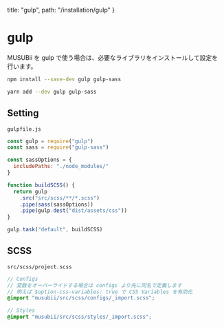   title: "gulp",
  path: "/installation/gulp"
}

# gulp

MUSUBii を gulp で使う場合は、必要なライブラリをインストールして設定を行います。

```bash
npm install --save-dev gulp gulp-sass
```

```bash
yarn add --dev gulp gulp-sass
```

## Setting

`gulpfile.js`

```js
const gulp = require("gulp")
const sass = require("gulp-sass")

const sassOptions = {
  includePaths: "./node_modules/"
}

function buildSCSS() {
  return gulp
    .src("src/scss/**/*.scss")
    .pipe(sass(sassOptions))
    .pipe(gulp.dest("dist/assets/css"))
}

gulp.task("default", buildSCSS)
```

## SCSS

`src/scss/project.scss`

```scss
// Configs
// 変数をオーバーライドする場合は configs より先に同名で定義します
// 例えば $option-css-variables: true で CSS Variables を有効化
@import "musubii/src/scss/configs/_import.scss";

// Styles
@import "musubii/src/scss/styles/_import.scss";
```
